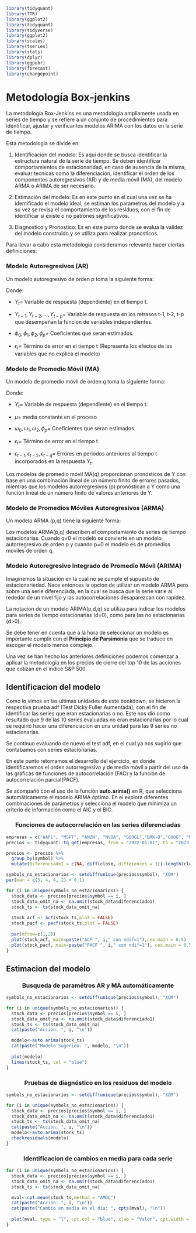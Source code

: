 ```r
library(tidyquant)
library(TTR)
library(ggplot2)
library(tidyquant)
library(tidyverse)
library(ggplot2)
library(scales)
library(tseries)
library(stats)
library(dplyr)
library(ggpubr)
library(forecast)
library(changepoint)
```


# Metodología Box-jenkins


La metodología Box-Jenkins es una metodología ampliamente usada en series de tiempo y se refiere a un conjunto de procedimientos  para identificar, ajustar y verificar los modelos ARIMA con los  datos en la serie de tiempo. 

Esta metodología se divide en:

1. Identificación del modelo: Es aqui donde se busca identificar la estructura natural de la serie de tiempo. Se deben identificar comportamientos de estacionaridad, en caso de ausencia de la misma, evaluar tecnicas como la diferenciación, identificar el orden de los componentes autoregresivos (AR) y de media móvil (MA), del modelo ARMA o ARIMA de ser necesario.

2. Estimación del modelo: Es en este punto en el cual una vez se ha identificado el modelo ideal, se estiman los parametros del modelo y a su vez se revisa el comportamiento de los residuos, con el fin de identificar si existe o no patrones significativos.

3. Diagnostico y Pronostico: Es en este punto donde se evalua la validez del modelo construido y se utiliza para realizar pronosticos.


Para llevar a cabo esta metodología consideramos relevante hacer ciertas definiciones:

<h3> Modelo Autoregresivos (AR) </h3>

Un modelo autoregresivo de orden *p* toma la siguiente forma:

\begin{align*}
{Y}_{t} = \phi_{0}+\phi_{1}{Y}_{t-1}+\phi_{2}{Y}_{t-2}+...+ \phi_{p}{Y}_{t-p} + \epsilon_{t}
\end{align*}

Donde:

* ${Y}_{t}$= Variable de respuesta (dependiente) en el tiempo t.

* ${Y}_{t-1},{Y}_{t-2},...,{Y}_{t-p}$= Variable de respuesta en los retrasos t-1, t-2, t-p que desempeñan la funcion de variables independientes.

* $\phi_{0}, \phi_{1}, \phi_{2},\phi_{p}$= Coeficientes que seran estimados.

* $\epsilon_{t}$= Término de error en el tiempo t (Representa los efectos de las variables que no explica el modelo)

<h3> Modelo de Promedio Móvil (MA) </h3>

Un modelo de promedio móvil de orden *q* toma la siguiente forma:

\begin{align*}
{Y}_{t} = \mu - \omega_{1}\epsilon_{t-1}-\omega_{2}\epsilon_{t-2} - \omega_{q}\epsilon_{t-q} + \epsilon_{t}
\end{align*}

Donde:

* ${Y}_{t}$= Variable de respuesta (dependiente) en el tiempo t.

* $\mu$= media constante en el proceso

* $\omega_{0}, \omega_{1}, \omega_{2},\phi_{p}$= Coeficientes que seran estimados.

* $\epsilon_{t}$= Término de error en el tiempo t 

* $\epsilon_{t-1}, \epsilon_{t-2}, \epsilon_{t-q}$= Errores en periodos anteriores al tiempo t incorporados en la respuesta $Y_t$.


Los modelos de promedio móvil MA(q) proporcionan pronósticos de Y con base en una combinación lineal de un número finito de errores pasados, mientras que los modelos autorregresivos (p) pronóstican a Y como una función lineal de un número finito de valores anteriores de Y.


<h3> Modelo de Promedios Móviles Autoregresivos (ARMA) </h3>

Un modelo ARMA (p,q) tiene la siguiente forma:

\begin{align*}
{Y}_{t} = \phi_{0}+\phi_{1}{Y}_{t-1}+\phi_{2}{Y}_{t-2}+...+ \phi_{p}{Y}_{t-p} + \epsilon_{t} - \omega_{1}\epsilon_{t-1}-\omega_{2}\epsilon_{t-2} - \omega_{q}\epsilon_{t-q}
\end{align*}

Los modelos ARMA(p,q) describen el comportamiento de series de tiempo estacionarias. Cuando q=0 el modelo se convierte en un modelo autorregresivo de orden p y cuando p=0 el modelo es de promedios moviles de orden q.


<h3> Modelo Autoregresivo Integrado de Promedio Móvil (ARIMA) </h3>

Imaginemos la situación en la cual no se cumple el supuesto de estacionariedad. Nace entonces la opcion de utilizar un modelo ARMA pero sobre una serie diferenciada, en la cual se busca que la serie varie al rededor de un nivel fijo y las autocorrelaciones desaparezcan con rapidez.

La notacion de un modelo ARIMA(p,d,q) se utiliza para indicar los modelos para series de tiempo estacionarias (d=0), como para las no estacionarias (d>0).


Se debe tener en cuenta que a la hora de seleccionar un modelo es importante cumplir con el **Principio de Parsimonia** que se traduce en escoger el modelo menos complejo. 


Una vez se han hecho los anteriores definiciones podemos comenzar a aplicar la metodología en los precios de cierre del top 10 de las acciones que cotizan en el indice S&P 500.


## Identificacion del modelo

Como lo vimos en las ultimas unidades de este bookdown, se hicieron la respectiva prueba adf (Test Dicky Fuller Aumentada), con el fin de identificar las series que eran estacionarias o no. Este nos dio como resultado que 9 de las 10 series evaluadas no eran estacionarias por lo cual se requirió hacer una diferenciacion en una unidad para las 9 series no estacionarias.

Se continuo evaluando de nuevo el test adf, en el cual ya nos sugirio que contabamos con series estacionarias.

En este punto retomamos el desarrollo del ejercicio, en donde identificaremos el orden autorregresivo y de media móvil a partir del uso de las gráficas de funciones de autocorrelación (FAC) y la función de autocorrelación parcial(PACF).

Se acompañó con el uso de la función **auto.arima()** en R, que selecciona automáticamente el modelo ARIMA óptimo. En el explora diferentes combinaciones de parámetros y selecciona el modelo que minimiza un criterio de información como el AIC y el BIC. 

<h3><center> Funciones de autocorrelación en las series diferenciadas </center></h3>

```r
empresas = c("AAPL", "MSFT", "AMZN", "NVDA", "GOOGL","BRK-B","GOOG", "META","UNH","XOM")
precios <- tidyquant::tq_get(empresas, from = "2022-01-01", to = "2023-04-30", get = "stock.prices")
```

```r

precios <- precios %>% 
  group_by(symbol) %>% 
  mutate(diferenciado1 = c(NA, diff(close, differences = 1)[-length(close)]))
```

```r
symbols_no_estacionarios <- setdiff(unique(precios$symbol), "XOM")
par(mar = c(5, 4, 4, 2) + 0.1)

for (i in unique(symbols_no_estacionarios)) {
  stock_data <- precios[precios$symbol == i, ]
  stock_data_omit_na <- na.omit(stock_data$diferenciado1)
  stock_ts <- ts(stock_data_omit_na)
  
  stock_acf <- acf(stock_ts,plot = FALSE)
  stock_pacf <- pacf(stock_ts,plot = FALSE)
  
  par(mfrow=c(1,2))
  plot(stock_acf, main=paste("ACF ", i," con ndif=1"),cex.main = 0.5)
  plot(stock_pacf, main=paste("PACF ", i," con ndif=1"), cex.main = 0.5)
}
```


## Estimacion del modelo

<h3><center> Busqueda de paramétros AR y MA automáticamente </center></h3>

```r
symbols_no_estacionarios <- setdiff(unique(precios$symbol), "XOM")

for (i in unique(symbols_no_estacionarios)) {
  stock_data <- precios[precios$symbol == i, ]
  stock_data_omit_na <- na.omit(stock_data$diferenciado1)
  stock_ts <- ts(stock_data_omit_na)
  cat(paste("Acción: ", i, "\n"))

  modelo<-auto.arima(stock_ts)
  cat(paste("Modelo Sugerido: ", modelo, "\n"))
  
  plot(modelo)
  lines(stock_ts, col = "blue")
}
```

<h3><center> Pruebas de diagnóstico en los residuos del modelo </center></h3>

```r
symbols_no_estacionarios <- setdiff(unique(precios$symbol), "XOM")

for (i in unique(symbols_no_estacionarios)) {
  stock_data <- precios[precios$symbol == i, ]
  stock_data_omit_na <- na.omit(stock_data$diferenciado1)
  stock_ts <- ts(stock_data_omit_na)
  cat(paste("Acción: ", i, "\n"))
  modelo<-auto.arima(stock_ts)
  checkresiduals(modelo)
}
```


<h3><center> Identificacion de cambios en media para cada serie </center></h3>

```r
for (i in unique(symbols_no_estacionarios)) {
  stock_data <- precios[precios$symbol == i, ]
  stock_data_omit_na <- na.omit(stock_data$diferenciado1)
  stock_ts <- ts(stock_data_omit_na)

  mval<-cpt.mean(stock_ts,method = "AMOC") 
  cat(paste("Acción: ", i, "\n"))
  cat(paste("Cambio en media en el día: ", cpts(mval), "\n"))
  
  plot(mval, type = "l", cpt.col = "blue", xlab = "Valor", cpt.width = 4, main = "default penalty")
}
```
